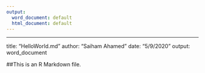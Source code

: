 ---
output:
  word_document: default
  html_document: default
---
---
title: "HelloWorld.md"
author: "Saiham Ahamed"
date: "5/9/2020"
output: word_document

##This is an R Markdown file.